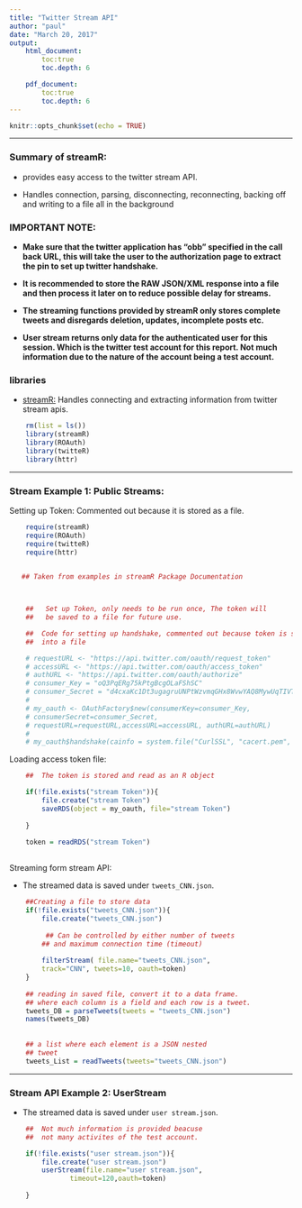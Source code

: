 ```yaml
---
title: "Twitter Stream API"
author: "paul"
date: "March 20, 2017"
output:
    html_document:
        toc:true
        toc.depth: 6

    pdf_document:
        toc:true
        toc.depth: 6
---
```


```r
knitr::opts_chunk$set(echo = TRUE)
```

*****

### Summary of streamR:
*   provides easy access to the twitter stream
    API.
    
*   Handles connection, parsing, disconnecting,
    reconnecting, backing off and 
    writing to a file all in the background

### IMPORTANT NOTE:
*   __Make sure that the twitter application has "obb" specified
in the call back URL, this will take the user to the authorization 
page to extract the pin to set up twitter handshake.__


*   __It is recommended to store the RAW JSON/XML response into a file
    and then process it later on to reduce possible delay for
    streams.__

*   __The streaming functions provided by streamR only stores
    complete tweets and disregards deletion, updates, incomplete 
    posts etc.__

*   __User stream returns only data for the authenticated user 
    for this session. Which is the twitter test account for this
    report. Not much information due to the nature of the account
    being a test account.__


### libraries
*   [streamR:](https://cran.r-project.org/web/packages/streamR/index.html)
    Handles connecting and extracting information from twitter stream apis.
```r
    rm(list = ls())
    library(streamR)
    library(ROAuth)
    library(twitteR)
    library(httr)

```



*****


### Stream Example 1: Public Streams:

Setting up Token: Commented out because it is stored as a file.

```r

    require(streamR)
    require(ROAuth)
    require(twitteR)
    require(httr)
    

   ## Taken from examples in streamR Package Documentation



    ##   Set up Token, only needs to be run once, The token will 
    ##   be saved to a file for future use. 

    ##  Code for setting up handshake, commented out because token is saved
    ##  into a file

    # requestURL <- "https://api.twitter.com/oauth/request_token"
    # accessURL <- "https://api.twitter.com/oauth/access_token"
    # authURL <- "https://api.twitter.com/oauth/authorize"
    # consumer_Key = "oQ3PqERg75kPtgBcgOLaFShSC"
    # consumer_Secret = "d4cxaKc1Dt3ugagruUNPtWzvmqGHx8WvwYAQ8MywUqTIVTTj9O"
    # 
    # my_oauth <- OAuthFactory$new(consumerKey=consumer_Key,
    # consumerSecret=consumer_Secret, 
    # requestURL=requestURL,accessURL=accessURL, authURL=authURL)
    # 
    # my_oauth$handshake(cainfo = system.file("CurlSSL", "cacert.pem", package = "RCurl"))
```


Loading access token file:

```r

    ##  The token is stored and read as an R object

    if(!file.exists("stream Token")){
        file.create("stream Token")
        saveRDS(object = my_oauth, file="stream Token")
       
    }
    
    token = readRDS("stream Token")
    
```


Streaming form stream API:

*   The streamed data is saved under `tweets_CNN.json`.

```r
    
    ##Creating a file to store data
    if(!file.exists("tweets_CNN.json")){
        file.create("tweets_CNN.json")
        
         ## Can be controlled by either number of tweets
        ## and maximum connection time (timeout)
    
        filterStream( file.name="tweets_CNN.json",
        track="CNN", tweets=10, oauth=token)
    }
     
    ## reading in saved file, convert it to a data frame.
    ## where each column is a field and each row is a tweet.
    tweets_DB = parseTweets(tweets = "tweets_CNN.json")
    names(tweets_DB)
    
    
    ## a list where each element is a JSON nested 
    ## tweet
    tweets_List = readTweets(tweets="tweets_CNN.json")

```


*****



### Stream API Example 2: UserStream

*   The streamed data is saved under `user stream.json`.

```r
    ##  Not much information is provided beacuse
    ##  not many activites of the test account. 

    if(!file.exists("user stream.json")){
        file.create("user stream.json")
        userStream(file.name="user stream.json",
               timeout=120,oauth=token)
      
    }


```